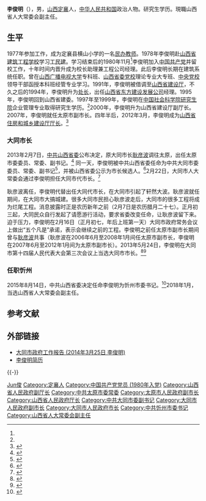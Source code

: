 {{Tone|time=2021-10-15T18:22:49+00:00}}
{{Infobox_Politician
| name = 李俊明
| image name =
| width =
|职务1     = {{CPC}}[[忻州市|忻州市]]委员会书记
|就任日期1 = 2015年8月14日
| 性別 =男 
| Native place ={{PRC}}[[山西省|山西省]][[定襄县|定襄县]]
| place of birth ={{PRC}}[[山西省|山西省]][[定襄县|定襄县]]
| date of birth = {{birth year and age|1960|4}}
|逝世日期 = 
|逝世地點 = 
|別名     = 
| nationality ={{PRC}}
| spouse =
| relatives =
| party ={{CPC|19px}} 
| educate =山西广播电视大学专科班<br>[[中央党校|中央党校]]领导干部函授本科班经管专业<br>[[中国社会科学院研究生院|中国社会科学院研究生院]]企业管理专业研究生<br>中央党校研究生院法学理论专业
| past =
}}
'''李俊明'''（{{bd|1960年|4月|catIdx=L李}}），男，[[山西省|山西]][[定襄县|定襄]]人，[[中华人民共和国|中华人民共和国]]政治人物。研究生学历。現職山西省人大常委会副主任。

== 生平 ==
1977年参加工作，成为定襄县横山小学的一名[[民办教师|民办教师]]。1978年李俊明赴[[山西省建筑工程学校|山西省建筑工程学校]]学习[[工民建|工民建]]。学习结束后的1980年11月<ref name=a1/>李俊明加入[[中国共产党|中国共产党]]并留校工作，十年时间内晋升成为校长助理兼工程公司经理。此后李俊明长期在建筑系统任职。曾在[[山西广播电视大学|山西广播电视大学]]专科班、[[山西省委党校|山西省委党校]]理论专业大专班、[[中央党校|中央党校]]领导干部函授本科班经管专业学习。1991年，李俊明被借调至[[山西省建设厅|山西省建设厅]]，不久之后的1994年，李俊明升为[[处长|处长]]，出任[[山西省东方建设发展公司|山西省东方建设发展公司]]经理。1995年，李俊明回到山西省建委。1997年至1999年，李俊明在[[中国社会科学院研究生院|中国社会科学院研究生院]]企业管理专业取得研究生学历。<ref name=jl/>2000年，李俊明升为山西省建设厅副厅长。2007年，李俊明就任太原市副市长。四年半后，2012年3月，李俊明成为[[山西省住房和城乡建设厅厅长|山西省住房和城乡建设厅厅长]]。<ref name=jl>{{cite news|title=李俊明同志简历|url=http://www.dtnews.cn/html/news/dt/2013/0223/360956.html|accessdate=2013-05-24|newspaper=大同日报|date=2013-02-23}}{{dead link|date=2018年3月 |bot=InternetArchiveBot |fix-attempted=yes }}</ref> 

=== 大同市长 ===
2013年2月7日，[[中共山西省委|中共山西省委]]公布决定，原大同市长[[耿彦波|耿彦波]]调往太原，出任太原市委委员、常委、副书记。<ref>{{cite news|title=耿彦波任太原代市长 一周前被列为大同市委书记人选|url=http://news.ifeng.com/mainland/detail_2013_02/09/22086983_0.shtml|accessdate=2013-05-24|newspaper=太原日报|date=2013-02-09|archive-date=2013-02-27|archive-url=https://web.archive.org/web/20130227203904/http://news.ifeng.com/mainland/detail_2013_02/09/22086983_0.shtml|dead-url=no}}</ref> 同一天，李俊明被中共山西省委任命为中共大同市委委员、常委、副书记<ref>{{cite news|title=李俊明调任大同市政府党组书记 李栋梁接任山西住建厅党组书记(图 简历)|url=http://www.chinadaily.com.cn/hqcj/zxqxb/2013-02-17/content_8275676.html|accessdate=2013-05-24|newspaper=中国经济网大同|date=2013-02-17|archive-date=2015-09-24|archive-url=https://web.archive.org/web/20150924122811/http://www.chinadaily.com.cn/hqcj/zxqxb/2013-02-17/content_8275676.html|dead-url=no}}</ref>，并被山西省委公示为市长候选人。<ref>{{cite news|title=中共山西省委组织部公示|url=http://news.sina.com.cn/o/2013-02-07/033026230460.shtml|accessdate=2013-05-24|newspaper=山西新闻网|date=2013-02-07|archive-date=2016-03-04|archive-url=https://web.archive.org/web/20160304100503/http://news.sina.com.cn/o/2013-02-07/033026230460.shtml|dead-url=no}}</ref>2月22日，大同市人大常委会通过李俊明担任大同市代市长。<ref>{{cite news|title=李俊明任大同代市长:36年工作与建筑有关|url=http://www.sx.xinhuanet.com/newscenter/2013-02/23/c_114773191.htm|accessdate=2013-05-24|newspaper=中国新闻网/新华网|date=2013-02-23|deadurl=yes|archiveurl=https://web.archive.org/web/20150924112542/http://www.sx.xinhuanet.com/newscenter/2013-02/23/c_114773191.htm|archivedate=2015-09-24}}</ref>

耿彦波离任，李俊明代替出任大同代市长，在大同市引起了轩然大波。耿彦波就任期间，在大同市大搞城建。很多大同市民担心耿彦波走后，大同市的很多工程将成为烂尾工程。消息披露时正是农历新年之前（2月7日是农历腊月二十七）。正月初三起，大同民众自行发起了请愿游行活动，要求省委改变任命，让耿彦波留下来。迫于压力，李俊明在2月16日（正月初七，年后上班第一天）大同市政府常务会议上做出“五个凡是”承诺，表示会继续之前的工程。李俊明之前任太原市副市长期间曾与[[耿彦波|耿彦波]]共事（耿彦波在2006年6月至2008年1月间任太原市副市长，李俊明在2007年6月至2012年1月间为太原市副市长）。2013年5月24日，李俊明在大同市第十四届人民代表大会第三次会议上当选大同市市长。<ref>{{cite news|title=市十四届人大三次会议胜利闭幕|url=http://www.dtnews.cn/html/news/dt/2013/0524/380536.html|accessdate=2013-05-24|newspaper=大同新闻网|date=2013-05-24|deadurl=yes|archiveurl=https://web.archive.org/web/20140714160027/http://www.dtnews.cn/html/news/dt/2013/0524/380536.html|archivedate=2014-07-14}}</ref><ref>{{cite web|accessdate=2014-07-10|url=http://www.ce.cn/2012sy/szzh/rs/201305/27/t20130527_24421529.shtml|title=李俊明当选大同市长 柴树彬当选市政协主席|publisher=中国经济网|archive-date=2016-03-04|archive-url=https://web.archive.org/web/20160304193616/http://www.ce.cn/2012sy/szzh/rs/201305/27/t20130527_24421529.shtml|dead-url=no}}</ref>

=== 任职忻州 ===
2015年8月14日，中共山西省委决定任命李俊明为忻州市委书记。<ref name="a1">{{cite news|title=李俊明任山西省忻州市委书记（图/简历）|url=http://news.sohu.com/20150817/n419052145.shtml|accessdate=2015-08-18|agency=人民网|date=2015-08-17|archive-date=2016-04-13|archive-url=https://web.archive.org/web/20160413183312/http://news.sohu.com/20150817/n419052145.shtml|dead-url=no}}</ref>2018年1月，当选山西省人大常委会副主任。

==参考文献==
{{Reflist}}

== 外部链接 ==
* [http://district.ce.cn/newarea/roll/201404/14/t20140414_2654153.shtml 大同市政府工作报告 (2014年3月25日 李俊明)] {{Wayback|url=http://district.ce.cn/newarea/roll/201404/14/t20140414_2654153.shtml |date=20150712064927 }}
* [http://www.ce.cn/2012sy/szzh/rs/201305/27/t20130527_24421529.shtml 李俊明简历 ] {{Wayback|url=http://www.ce.cn/2012sy/szzh/rs/201305/27/t20130527_24421529.shtml |date=20160304193616 }} 

{{-}}
{{start box}}
{{s-ppo|cpc}}
{{s-before|[[董洪运|董洪运]]}}
{{s-title|[[中国共产党忻州市委员会|中国共产党忻州市委员会]]书记|2015年8月14日－2020年3月}}
{{s-after|[[郑连生|郑连生]]}}
{{s-gov|prc}}
{{s-before|[[耿彦波|耿彦波]]}}
{{s-title|[[大同市人民政府|大同市人民政府]]市长|2013年2月22日－2015年8月17日}}
{{s-after|[[马彦平|马彦平]]}}
{{s-before|[[王国正|王国正]]}}
{{s-title|[[山西省住房和城乡建设厅|山西省住房和城乡建设厅]]厅长|2012年3月－2013年2月}}
{{s-after|[[李栋梁_(1958年)|李栋梁]]}}
{{end box}}

{{山西省领导人}}
{{大同市市长}}

{{Authority control}}
{{DEFAULTSORT:Li}}
[[Category:李姓|Jun俊]]
[[Category:定襄人|Category:定襄人]]
[[Category:中国共产党党员_(1980年入党)|Category:中国共产党党员 (1980年入党)]]
[[Category:山西省人民政府副厅长|Category:山西省人民政府副厅长]]
[[Category:中共太原市委常委|Category:中共太原市委常委]]
[[Category:太原市人民政府副市长|Category:太原市人民政府副市长]]
[[Category:山西省人民政府厅长|Category:山西省人民政府厅长]]
[[Category:中共大同市委副书记|Category:中共大同市委副书记]]
[[Category:大同市人民政府副市长|Category:大同市人民政府副市长]]
[[Category:大同市人民政府市长|Category:大同市人民政府市长]]
[[Category:中共忻州市委书记|Category:中共忻州市委书记]]
[[Category:山西省人大常委会副主任|Category:山西省人大常委会副主任]]